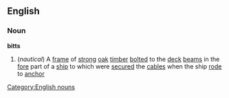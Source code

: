 ==English==
===Noun===
'''bitts'''
#(''nautical'') A [[frame]] of [[strong]] [[oak]] [[timber]] [[bolted]] to the [[deck]] [[beam]]s in the [[fore]] part of a [[ship]] to which were [[secure]]d the [[cable]]s when the ship [[rode]] to [[anchor]]
[[Category:English nouns]]
